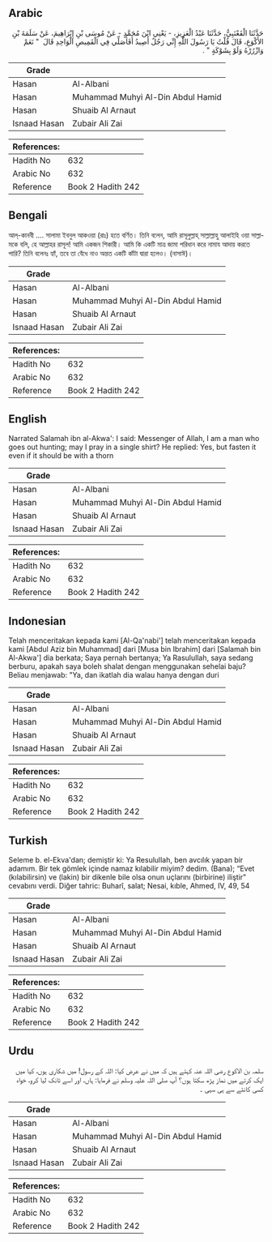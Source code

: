 ## Arabic


<div dir="rtl" lang="ar" style={{fontSize:'larger',backgroundColor:'#f8f9fa',padding:20}}>
حَدَّثَنَا الْقَعْنَبِيُّ، حَدَّثَنَا عَبْدُ الْعَزِيزِ، - يَعْنِي ابْنَ مُحَمَّدٍ - عَنْ مُوسَى بْنِ إِبْرَاهِيمَ، عَنْ سَلَمَةَ بْنِ الأَكْوَعِ، قَالَ قُلْتُ يَا رَسُولَ اللَّهِ إِنِّي رَجُلٌ أَصِيدُ أَفَأُصَلِّي فِي الْقَمِيصِ الْوَاحِدِ قَالَ ‏ "‏ نَعَمْ وَازْرُرْهُ وَلَوْ بِشَوْكَةٍ ‏"‏ ‏.‏
</div>
<div style={{backgroundColor:'#f8f9fa',padding:20, marginBottom: 10}}><table> <thead> <tr> <th>Grade</th> <th></th> </tr> </thead> <tbody> <tr><td>Hasan</td><td>Al-Albani</td></tr><tr><td>Hasan</td><td>Muhammad Muhyi Al-Din Abdul Hamid</td></tr><tr><td>Hasan</td><td>Shuaib Al Arnaut</td></tr><tr><td>Isnaad Hasan</td><td>Zubair Ali Zai</td></tr></tbody></table><table> <thead> <tr> <th>References:</th> <th></th> </tr> </thead> <tbody><tr><td>Hadith No</td><td>632</td></tr><tr><td>Arabic No</td><td>632</td></tr><tr><td>Reference</td><td>Book 2 Hadith 242</td></tr></tbody></table></div>

## Bengali


<div dir="ltr" lang="bn" style={{fontSize:'larger',backgroundColor:'#f8f9fa',padding:20}}>
আল্-কানবী .... সালামা ইবনুল আকওয়া (রাঃ) হতে বর্ণিত। তিনি বলেন, আমি রাসূলুল্লাহ্ সাল্লাল্লাহু আলাইহি ওয়া সাল্লামকে বলি, হে আল্লাহর রাসূল! আমি একজন শিকারী। আমি কি একটি মাত্র জামা পরিধান করে নামায আদায় করতে পারি? তিনি বলেনঃ হ্যাঁ, তবে তা বেঁধে নাও অন্তত একটি কাঁটা দ্বারা হলেও। (নাসাঈ)।
</div>
<div style={{backgroundColor:'#f8f9fa',padding:20, marginBottom: 10}}><table> <thead> <tr> <th>Grade</th> <th></th> </tr> </thead> <tbody> <tr><td>Hasan</td><td>Al-Albani</td></tr><tr><td>Hasan</td><td>Muhammad Muhyi Al-Din Abdul Hamid</td></tr><tr><td>Hasan</td><td>Shuaib Al Arnaut</td></tr><tr><td>Isnaad Hasan</td><td>Zubair Ali Zai</td></tr></tbody></table><table> <thead> <tr> <th>References:</th> <th></th> </tr> </thead> <tbody><tr><td>Hadith No</td><td>632</td></tr><tr><td>Arabic No</td><td>632</td></tr><tr><td>Reference</td><td>Book 2 Hadith 242</td></tr></tbody></table></div>

## English


<div dir="ltr" lang="en" style={{fontSize:'larger',backgroundColor:'#f8f9fa',padding:20}}>
Narrated Salamah ibn al-Akwa': I said: Messenger of Allah, I am a man who goes out hunting; may I pray in a single shirt? He replied: Yes, but fasten it even if it should be with a thorn
</div>
<div style={{backgroundColor:'#f8f9fa',padding:20, marginBottom: 10}}><table> <thead> <tr> <th>Grade</th> <th></th> </tr> </thead> <tbody> <tr><td>Hasan</td><td>Al-Albani</td></tr><tr><td>Hasan</td><td>Muhammad Muhyi Al-Din Abdul Hamid</td></tr><tr><td>Hasan</td><td>Shuaib Al Arnaut</td></tr><tr><td>Isnaad Hasan</td><td>Zubair Ali Zai</td></tr></tbody></table><table> <thead> <tr> <th>References:</th> <th></th> </tr> </thead> <tbody><tr><td>Hadith No</td><td>632</td></tr><tr><td>Arabic No</td><td>632</td></tr><tr><td>Reference</td><td>Book 2 Hadith 242</td></tr></tbody></table></div>

## Indonesian


<div dir="ltr" lang="id" style={{fontSize:'larger',backgroundColor:'#f8f9fa',padding:20}}>
Telah menceritakan kepada kami [Al-Qa'nabi'] telah menceritakan kepada kami [Abdul Aziz bin Muhammad] dari [Musa bin Ibrahim] dari [Salamah bin Al-Akwa'] dia berkata; Saya pernah bertanya; Ya Rasulullah, saya sedang berburu, apakah saya boleh shalat dengan menggunakan sehelai baju? Beliau menjawab: "Ya, dan ikatlah dia walau hanya dengan duri
</div>
<div style={{backgroundColor:'#f8f9fa',padding:20, marginBottom: 10}}><table> <thead> <tr> <th>Grade</th> <th></th> </tr> </thead> <tbody> <tr><td>Hasan</td><td>Al-Albani</td></tr><tr><td>Hasan</td><td>Muhammad Muhyi Al-Din Abdul Hamid</td></tr><tr><td>Hasan</td><td>Shuaib Al Arnaut</td></tr><tr><td>Isnaad Hasan</td><td>Zubair Ali Zai</td></tr></tbody></table><table> <thead> <tr> <th>References:</th> <th></th> </tr> </thead> <tbody><tr><td>Hadith No</td><td>632</td></tr><tr><td>Arabic No</td><td>632</td></tr><tr><td>Reference</td><td>Book 2 Hadith 242</td></tr></tbody></table></div>

## Turkish


<div dir="ltr" lang="tr" style={{fontSize:'larger',backgroundColor:'#f8f9fa',padding:20}}>
Seleme b. el-Ekva'dan; demiştir ki: Ya Resulullah, ben avcılık yapan bir adamım. Bir tek gömlek içinde namaz kılabilir miyim? dedim. (Bana); “Evet (kılabilirsin) ve (lakin) bir dikenle bile olsa onun uçlarını (birbirine) iliştir" cevabını verdi. Diğer tahric: Buharî, salat; Nesai, kıble, Ahmed, IV, 49, 54
</div>
<div style={{backgroundColor:'#f8f9fa',padding:20, marginBottom: 10}}><table> <thead> <tr> <th>Grade</th> <th></th> </tr> </thead> <tbody> <tr><td>Hasan</td><td>Al-Albani</td></tr><tr><td>Hasan</td><td>Muhammad Muhyi Al-Din Abdul Hamid</td></tr><tr><td>Hasan</td><td>Shuaib Al Arnaut</td></tr><tr><td>Isnaad Hasan</td><td>Zubair Ali Zai</td></tr></tbody></table><table> <thead> <tr> <th>References:</th> <th></th> </tr> </thead> <tbody><tr><td>Hadith No</td><td>632</td></tr><tr><td>Arabic No</td><td>632</td></tr><tr><td>Reference</td><td>Book 2 Hadith 242</td></tr></tbody></table></div>

## Urdu


<div dir="rtl" lang="ur" style={{fontSize:'larger',backgroundColor:'#f8f9fa',padding:20}}>
سلمہ بن الاکوع رضی اللہ عنہ کہتے ہیں کہ میں نے عرض کیا: اللہ کے رسول! میں شکاری ہوں، کیا میں ایک کرتے میں نماز پڑھ سکتا ہوں؟ آپ صلی اللہ علیہ وسلم نے فرمایا: ہاں، اور اسے ٹانک لیا کرو، خواہ کسی کانٹے سے ہی سہی ۔
</div>
<div style={{backgroundColor:'#f8f9fa',padding:20, marginBottom: 10}}><table> <thead> <tr> <th>Grade</th> <th></th> </tr> </thead> <tbody> <tr><td>Hasan</td><td>Al-Albani</td></tr><tr><td>Hasan</td><td>Muhammad Muhyi Al-Din Abdul Hamid</td></tr><tr><td>Hasan</td><td>Shuaib Al Arnaut</td></tr><tr><td>Isnaad Hasan</td><td>Zubair Ali Zai</td></tr></tbody></table><table> <thead> <tr> <th>References:</th> <th></th> </tr> </thead> <tbody><tr><td>Hadith No</td><td>632</td></tr><tr><td>Arabic No</td><td>632</td></tr><tr><td>Reference</td><td>Book 2 Hadith 242</td></tr></tbody></table></div>